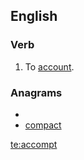 ==English==

===Verb===
{{en-verb}}

# {{archaic}} To [[account]].

===Anagrams===
* {{alphagram|accmopt}}
* [[compact#English|compact]]

[[te:accompt]]